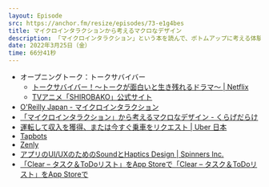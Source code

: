 ```yaml
---
layout: Episode
src: https://anchor.fm/resize/episodes/73-e1g4bes
title: マイクロインタラクションから考えるマクロなデザイン
description: 「マイクロインタラクション」という本を読んで、ボトムアップに考える体験デザインの考え方について話しました。
date: 2022年3月25日（金）
time: 66分41秒
---
```


- オープニングトーク：トークサバイバー
    - [トークサバイバー！〜トークが面白いと生き残れるドラマ〜 | Netflix](https://www.netflix.com/jp/title/81484461)
    - [TVアニメ「SHIROBAKO」公式サイト](http://shirobako-anime.com/)
- [O'Reilly Japan - マイクロインタラクション](https://www.oreilly.co.jp/books/9784873116594/)
- [「マイクロインタラクション」から考えるマクロなデザイン - くらげだらけ](https://kudakurage.hatenadiary.com/entry/2014/04/20/153711)
- [運転して収入を獲得、または今すぐ乗車をリクエスト | Uber 日本](https://www.uber.com/jp/ja/)
- [Tapbots](https://tapbots.com/)
- [Zenly](https://zen.ly/ja)
- [アプリのUI/UXのためのSoundとHaptics Design | Spinners Inc.](https://spinners.work/posts/kudakurage-ui-sound-haptics-20190813/)
- [「Clear – タスク＆ToDoリスト」をApp Storeで「Clear – タスク＆ToDoリスト」をApp Storeで](https://apps.apple.com/jp/app/clear-%E3%82%BF%E3%82%B9%E3%82%AF-todo%E3%83%AA%E3%82%B9%E3%83%88/id493136154)
